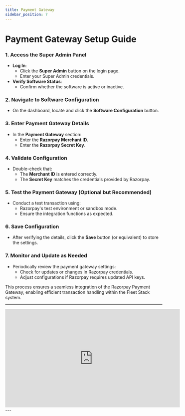 ```yaml
---
title: Payment Gateway
sidebar_position: 7
---
```


# Payment Gateway Setup Guide

### 1. Access the Super Admin Panel

- **Log In**:
  - Click the **Super Admin** button on the login page.
  - Enter your Super Admin credentials.
- **Verify Software Status**:
  - Confirm whether the software is active or inactive.

### 2. Navigate to Software Configuration

- On the dashboard, locate and click the **Software Configuration** button.

### 3. Enter Payment Gateway Details

- In the **Payment Gateway** section:
  - Enter the **Razorpay Merchant ID**.
  - Enter the **Razorpay Secret Key**.

### 4. Validate Configuration

- Double-check that:
  - The **Merchant ID** is entered correctly.
  - The **Secret Key** matches the credentials provided by Razorpay.

### 5. Test the Payment Gateway (Optional but Recommended)

- Conduct a test transaction using:
  - Razorpay's test environment or sandbox mode.
  - Ensure the integration functions as expected.

### 6. Save Configuration

- After verifying the details, click the **Save** button (or equivalent) to store the settings.

### 7. Monitor and Update as Needed

- Periodically review the payment gateway settings:
  - Check for updates or changes in Razorpay credentials.
  - Adjust configurations if Razorpay requires updated API keys.

This process ensures a seamless integration of the Razorpay Payment Gateway, enabling efficient transaction handling within the Fleet Stack system.

---

<div style={{ display: 'flex', justifyContent: 'center', marginTop: '20px' }}>
  <iframe
    width="560"
    height="315"
    src="https://www.youtube.com/embed/S2dBQuTMLdU?si=7nXKowX8wfgHGnkO"
    title="Payment Gateway Setup Tutorial"
    frameBorder="0"
    allow="accelerometer; autoplay; clipboard-write; encrypted-media; gyroscope; picture-in-picture"
    allowFullScreen
  ></iframe>
</div>
---
